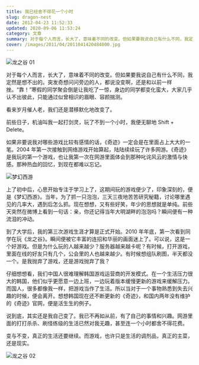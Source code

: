 ```yaml
---
title: 我已经舍不得花一个小时
slug: dragon-nest
date: 2012-04-23 11:52:33
updated: 2020-09-06 11:53:24
category: 文章
summary: 对于每个人而言，长大了，意味着不同的改变。但如果要我说自己有什么不同，我定然是想不出的。突发奇想问问旁边的人，都说没变啊，还是和以前一样挫。
cover: /images/2011/04/2011041420484000.jpg
---
```


![龙之谷 01](/images/2011/04/2011041520510800.jpg)

<NeteasePlayer id={440114051} />

对于每个人而言，长大了，意味着不同的改变。但如果要我说自己有什么不同，我定然是想不出的。突发奇想问问旁边的人，都说没变啊，还是和以前一样挫。“靠！”寒假的同学聚会倒是让我吃了一惊，身边的同学都变化蛮大，大家几乎认不出彼此，只能通过似曾相识的眉眼、容颜揣测。

看来岁月催人老，我们还是潜移默化地改变了。

前些日子，机油叫我一起打剑灵，玩了不到一个小时，我便无聊地 Shift + Delete。

如果非要说我对哪些游戏比较有感情的话，《奇迹》一定会是在里面占上大大的一笔。2004 年第一次接触到网络游戏开始算起，陆陆续续玩了许多网游。《奇迹》是我玩的第一个游戏，也让我第一次在网游里面体会到那种叱诧风云的激情与快感。那种热血的回忆，到现在都难以忘记。

![梦幻西游](/images/2011/04/2011041520580200.jpg)

上了初中后，心思开始专注于学习上了，这期间玩的游戏便少了，印象深刻的，便是《梦幻西游》。当年，为了抓一只泡泡，三天三夜地苦苦研究秘籍，讨论哪里遇见的几率大，遇到后怎么抓。现在想想，又有些好笑，年少的思想就是单纯。前些天突然在微博上看到一句话：亲，你还记得当年大明湖畔的泡泡吗？瞬间便有一种流泪的冲动。

到了大学后，我的第三次游戏生涯才算是正式开始。2010 年年底，第一次看到同学在玩《龙之谷》。瞬间便被它丰富的连招和华丽的画面迷上了。可以说，这是一个好游戏。但是为什么玩的人越来越少？服务器越来越卡呢？有时候，打开游戏，里面在线的好友只有几个，公会里的人也越来越少。有时候想组队刷图，半天都没一个。是我抛弃了游戏，还是游戏抛弃了我？

仔细想想看，我们中国人很难理解韩国游戏运营商的开发模式。在一个生活压力很大的韩国，他们似乎更愿意一边上班，一边玩着版本缓慢更新的游戏来缓解压力。而国人，很多都像我一样，把游戏当作了生活。所以当对于一个事物熟悉到失去兴趣的时候，便会离开。想想韩国现在还不断更新的《奇迹》，和国内两年没有维护的《奇迹》官网，便是活生生的例子。

说到底，其实还是我自己变了。我已不再如从前，有了自己的事情和兴趣。网游里面的打打杀杀、刷怪练级的生活已然对我无趣，甚至连一个小时都舍不得花费。

变与不变，真正的生活还要继续。而游戏，也许只是生活的调剂品，真正的主菜，还是现实。

![龙之谷 02](/images/2011/04/2011041522562500.jpg)
